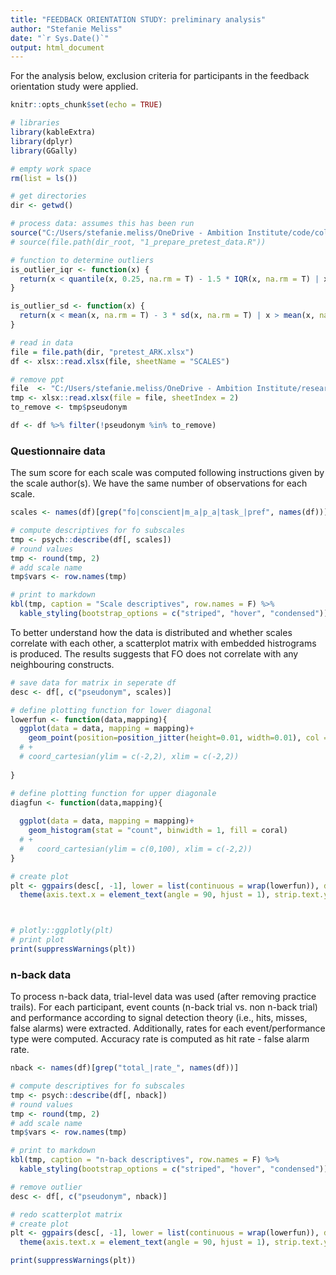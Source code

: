 ```yaml
---
title: "FEEDBACK ORIENTATION STUDY: preliminary analysis"
author: "Stefanie Meliss"
date: "`r Sys.Date()`"
output: html_document
---
```


For the analysis below, exclusion criteria for participants in the feedback orientation study were applied.  

```r
knitr::opts_chunk$set(echo = TRUE)

# libraries
library(kableExtra)
library(dplyr)
library(GGally)

# empty work space
rm(list = ls())

# get directories
dir <- getwd()

# process data: assumes this has been run
source("C:/Users/stefanie.meliss/OneDrive - Ambition Institute/code/colour_palette.R")
# source(file.path(dir_root, "1_prepare_pretest_data.R"))

# function to determine outliers
is_outlier_iqr <- function(x) {
  return(x < quantile(x, 0.25, na.rm = T) - 1.5 * IQR(x, na.rm = T) | x > quantile(x, 0.75, na.rm = T) + 1.5 * IQR(x, na.rm = T))
}

is_outlier_sd <- function(x) {
  return(x < mean(x, na.rm = T) - 3 * sd(x, na.rm = T) | x > mean(x, na.rm = T) + 3 * sd(x, na.rm = T))
}

# read in data
file = file.path(dir, "pretest_ARK.xlsx")
df <- xlsx::read.xlsx(file, sheetName = "SCALES")

# remove ppt
file  <- "C:/Users/stefanie.meliss/OneDrive - Ambition Institute/research_projects/Ark Feedback Orientation and Sims/Analysis/Final_exclusions_Ark_ITTs_6Sept.xlsx"
tmp <- xlsx::read.xlsx(file = file, sheetIndex = 2)
to_remove <- tmp$pseudonym

df <- df %>% filter(!pseudonym %in% to_remove)


```


### Questionnaire data

The sum score for each scale was computed following instructions given by the scale author(s). We have the same number of observations for each scale.

```r
scales <- names(df)[grep("fo|conscient|m_a|p_a|task_|pref", names(df))]

# compute descriptives for fo subscales
tmp <- psych::describe(df[, scales])
# round values
tmp <- round(tmp, 2)
# add scale name
tmp$vars <- row.names(tmp)

# print to markdown
kbl(tmp, caption = "Scale descriptives", row.names = F) %>%
  kable_styling(bootstrap_options = c("striped", "hover", "condensed"))

```

To better understand how the data is distributed and whether scales correlate with each other, a scatterplot matrix with embedded histrograms is produced. The results suggests that FO does not correlate with any neighbouring constructs.  


```r
# save data for matrix in seperate df
desc <- df[, c("pseudonym", scales)]

# define plotting function for lower diagonal
lowerfun <- function(data,mapping){
  ggplot(data = data, mapping = mapping)+
    geom_point(position=position_jitter(height=0.01, width=0.01), col = navy) 
  # +
  # coord_cartesian(ylim = c(-2,2), xlim = c(-2,2))
  
} 

# define plotting function for upper diagonale
diagfun <- function(data,mapping){
  
  ggplot(data = data, mapping = mapping)+
    geom_histogram(stat = "count", binwidth = 1, fill = coral) 
  # + 
  #   coord_cartesian(ylim = c(0,100), xlim = c(-2,2))
} 

# create plot
plt <- ggpairs(desc[, -1], lower = list(continuous = wrap(lowerfun)), diag = list(continuous =  wrap(diagfun))) + theme_bw() +
  theme(axis.text.x = element_text(angle = 90, hjust = 1), strip.text.y.right = element_text(angle = 360), strip.text.x.top = element_text(angle = 90))



# plotly::ggplotly(plt)
# print plot
print(suppressWarnings(plt))

```

### n-back data

To process n-back data, trial-level data was used (after removing practice trails). For each participant, event counts (n-back trial vs. non n-back trial) and performance according to signal detection theory (i.e., hits, misses, false alarms) were extracted. Additionally, rates for each event/performance type were computed. Accuracy rate is computed as hit rate - false alarm rate.  
  

```r
nback <- names(df)[grep("total_|rate_", names(df))]

# compute descriptives for fo subscales
tmp <- psych::describe(df[, nback])
# round values
tmp <- round(tmp, 2)
# add scale name
tmp$vars <- row.names(tmp)

# print to markdown
kbl(tmp, caption = "n-back descriptives", row.names = F) %>%
  kable_styling(bootstrap_options = c("striped", "hover", "condensed"))

```

```r

# remove outlier
desc <- df[, c("pseudonym", nback)]

# redo scatterplot matrix
# create plot
plt <- ggpairs(desc[, -1], lower = list(continuous = wrap(lowerfun)), diag = list(continuous =  wrap(diagfun))) + theme_bw() +
  theme(axis.text.x = element_text(angle = 90, hjust = 1), strip.text.y.right = element_text(angle = 360), strip.text.x.top = element_text(angle = 90))

print(suppressWarnings(plt))

```